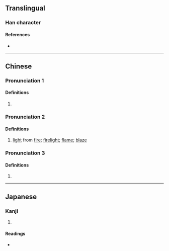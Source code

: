 {{character info}}
==Translingual==

===Han character===
{{Han char|rn=86|rad=火|as=08|sn=12|four=|canj=AAF|ids=⿱昍火}}

====References====
* {{Han ref|kx=0675.160|dkj=19152|hdz=32209.070|uh=7138|ud=28984}}

----

==Chinese==
{{zh-forms}}

===Pronunciation 1===
{{zh-pron
|m=gǔ
|mc=y
|oc=y
|cat=
}}

====Definitions====
{{zh-hanzi}}

# {{rfdef|zh}}

===Pronunciation 2===
{{zh-pron
|m=xiǒng
|cat=
}}

====Definitions====
{{zh-hanzi}}

# [[light]] from [[fire]]; [[firelight]]; [[flame]]; [[blaze]]

===Pronunciation 3===
{{zh-pron
|m=yīng
|cat=
}}

====Definitions====
{{zh-hanzi}}

# {{rfdef|zh}}

----

==Japanese==

===Kanji===
{{ja-kanji|grade=|rs=火08}}

# {{rfdef|ja|sort=火08}}

====Readings====
* {{ja-readings|on=[[こ]] (ko), [[く]] (ku), [[けい]] (kei), [[きょう]] (kyō)|kun=}}